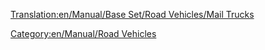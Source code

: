 [[Translation:en/Manual/Base Set/Road Vehicles/Mail Trucks]]
{{en/Manual/Base Set/Road Vehicles/RoadVehicle|name     = MPS Mail Truck
  |img      = en/Manual/Base Set/Road Vehicles/MPS Mail Truck.png
  |price    = £4,715 ($9,430)
  |speed    = 30 mph (48 km/h)
  |annual   = £421 ($842)
  |designed = 1935
  |life     = 15
  |capacity = 22 bags of mail
}}
{{en/Manual/Base Set/Road Vehicles/RoadVehicle|name     = Reynard Mail Truck
  |img      = en/Manual/Base Set/Road Vehicles/Reynard Mail Truck.png
  |price    = £5,535 ($11,070)
  |speed    = 55 mph (88 km/h)
  |annual   = £787 ($1,574)
  |designed = 1980
  |life     = 15
  |capacity = 28 bags of mail
}}
{{en/Manual/Base Set/Road Vehicles/RoadVehicle|name     = Perry Mail Truck
  |img      = en/Manual/Base Set/Road Vehicles/Perry Mail Truck.png
  |price    = £5,945 ($11,890) 
  |speed    = 70 mph (112 km/h)
  |annual   = £1,125 ($2,250)
  |designed = 2018
  |life     = 15
  |capacity = 30 bags of mail
}}
[[Category:en/Manual/Road Vehicles]]